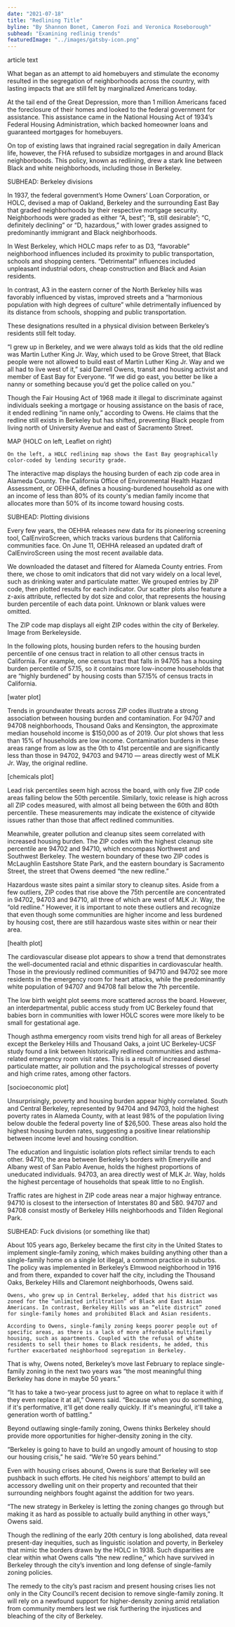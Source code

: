 ```yaml
---
date: "2021-07-18"
title: "Redlining Title"
byline: "By Shannon Bonet, Cameron Fozi and Veronica Roseborough"
subhead: "Examining redlinig trends"
featuredImage: "../images/gatsby-icon.png"
---
```


article text


<LineChart />

What began as an attempt to aid homebuyers and stimulate the economy resulted in the segregation of neighborhoods across the country, with lasting impacts that are still felt by marginalized Americans today.

At the tail end of the Great Depression, more than 1 million Americans faced the foreclosure of their homes and looked to the federal government for assistance. This assistance came in the National Housing Act of 1934’s Federal Housing Administration, which backed homeowner loans and guaranteed mortgages for homebuyers.

On top of existing laws that ingrained racial segregation in daily American life, however, the FHA refused to subsidize mortgages in and around Black neighborboods. This policy, known as redlining, drew a stark line between Black and white neighborhoods, including those in Berkeley.

SUBHEAD: Berkeley divisions

In 1937, the federal government’s Home Owners’ Loan Corporation, or HOLC, devised a map of Oakland, Berkeley and the surrounding East Bay that graded neighborhoods by their respective mortgage security. Neighborhoods were graded as either “A, best”; “B, still desirable”; “C, definitely declining” or “D, hazardous,” with lower grades assigned to predominantly immigrant and Black neighborhoods.

In West Berkeley, which HOLC maps refer to as D3, “favorable” neighborhood influences included its proximity to public transportation, schools and shopping centers. “Detrimental” influences included unpleasant industrial odors, cheap construction and Black and Asian residents.

In contrast, A3 in the eastern corner of the North Berkeley hills was favorably influenced by vistas, improved streets and a “harmonious population with high degrees of culture” while detrimentally influenced by its distance from schools, shopping and public transportation.

These designations resulted in a physical division between Berkeley’s residents still felt today.

“I grew up in Berkeley, and we were always told as kids that the old redline was Martin Luther King Jr. Way, which used to be Grove Street, that Black people were not allowed to build east of Martin Luther King Jr. Way and we all had to live west of it,” said Darrell Owens, transit and housing activist and member of East Bay for Everyone. “If we did go east, you better be like a nanny or something because you’d get the police called on you.”

Though the Fair Housing Act of 1968 made it illegal to discriminate against individuals seeking a mortgage or housing assistance on the basis of race, it ended redlining “in name only,” according to Owens. He claims that the redline still exists in Berkeley but has shifted, preventing Black people from living north of University Avenue and east of Sacramento Street.

MAP (HOLC on left, Leaflet on right)

    On the left, a HOLC redlining map shows the East Bay geographically color-coded by lending security grade.

The interactive map displays the housing burden of each zip code area in Alameda County. The California Office of Environmental Health Hazard Assessment, or OEHHA, defines a housing-burdened household as one with an income of less than 80% of its county's median family income that allocates more than 50% of its income toward housing costs.

SUBHEAD: Plotting divisions

Every few years, the OEHHA releases new data for its pioneering screening tool, CalEnviroScreen, which tracks various burdens that California communities face. On June 11, OEHHA released an updated draft of CalEnviroScreen using the most recent available data.

We downloaded the dataset and filtered for Alameda County entries. From there, we chose to omit indicators that did not vary widely on a local level, such as drinking water and particulate matter. We grouped entries by ZIP code, then plotted results for each indicator. Our scatter plots also feature a z-axis attribute, reflected by dot size and color, that represents the housing burden percentile of each data point. Unknown or blank values were omitted.

The ZIP code map displays all eight ZIP codes within the city of Berkeley. Image from Berkeleyside.

In the following plots, housing burden refers to the housing burden percentile of one census tract in relation to all other census tracts in California. For example, one census tract that falls in 94705 has a housing burden percentile of 57.15, so it contains more low-income households that are “highly burdened” by housing costs than 57.15% of census tracts in California.

[water plot]

Trends in groundwater threats across ZIP codes illustrate a strong association between housing burden and contamination. For 94707 and 94708 neighborhoods, Thousand Oaks and Kensington, the approximate median household income is $150,000 as of 2019. Our plot shows that less than 15% of households are low income. Contamination burdens in these areas range from as low as the 0th to 41st percentile and are significantly less than those in 94702, 94703 and 94710 — areas directly west of MLK Jr. Way, the original redline.

[chemicals plot]

Lead risk percentiles seem high across the board, with only five ZIP code areas falling below the 50th percentile. Similarly, toxic release is high across all ZIP codes measured, with almost all being between the 60th and 80th percentile. These measurements may indicate the existence of citywide issues rather than those that affect redlined communities.

Meanwhile, greater pollution and cleanup sites seem correlated with increased housing burden. The ZIP codes with the highest cleanup site percentile are 94702 and 94710, which encompass Northwest and Southwest Berkeley. The western boundary of these two ZIP codes is McLaughlin Eastshore State Park, and the eastern boundary is Sacramento Street, the street that Owens deemed “the new redline.”

Hazardous waste sites paint a similar story to cleanup sites. Aside from a few outliers, ZIP codes that rise above the 75th percentile are concentrated in 94702, 94703 and 94710, all three of which are west of MLK Jr. Way, the “old redline.” However, it is important to note these outliers and recognize that even though some communities are higher income and less burdened by housing cost, there are still hazardous waste sites within or near their area.

[health plot]

The cardiovascular disease plot appears to show a trend that demonstrates the well-documented racial and ethnic disparities in cardiovascular health. Those in the previously redlined communities of 94710 and 94702 see more residents in the emergency room for heart attacks, while the predominantly white population of 94707 and 94708 fall below the 7th percentile.

The low birth weight plot seems more scattered across the board. However, an interdepartmental, public access study from UC Berkeley found that babies born in communities with lower HOLC scores were more likely to be small for gestational age.

Though asthma emergency room visits trend high for all areas of Berkeley except the Berkeley Hills and Thousand Oaks, a joint UC Berkeley-UCSF study found a link between historically redlined communities and asthma-related emergency room visit rates. This is a result of increased diesel particulate matter, air pollution and the psychological stresses of poverty and high crime rates, among other factors.

[socioeconomic plot]

Unsurprisingly, poverty and housing burden appear highly correlated. South and Central Berkeley, represented by 94704 and 94703, hold the highest poverty rates in Alameda County, with at least 98% of the population living below double the federal poverty line of $26,500. These areas also hold the highest housing burden rates, suggesting a positive linear relationship between income level and housing condition.

The education and linguistic isolation plots reflect similar trends to each other. 94710, the area between Berkeley’s borders with Emeryville and Albany west of San Pablo Avenue, holds the highest proportions of uneducated individuals. 94703, an area directly west of MLK Jr. Way, holds the highest percentage of households that speak little to no English.

Traffic rates are highest in ZIP code areas near a major highway entrance. 94710 is closest to the intersection of Interstates 80 and 580. 94707 and 94708 consist mostly of Berkeley Hills neighborhoods and Tilden Regional Park.

SUBHEAD: Fuck divisions (or something like that)

About 105 years ago, Berkeley became the first city in the United States to implement single-family zoning, which makes building anything other than a single-family home on a single lot illegal, a common practice in suburbs.
The policy was implemented in Berkeley’s Elmwood neighborhood in 1916 and from there, expanded to cover half the city, including the Thousand Oaks, Berkeley Hills and Claremont neighborhoods, Owens said.

    Owens, who grew up in Central Berkeley, added that his district was zoned for the “unlimited infiltration” of Black and East Asian Americans. In contrast, Berkeley Hills was an “elite district” zoned for single-family homes and prohibited Black and Asian residents.

    According to Owens, single-family zoning keeps poorer people out of specific areas, as there is a lack of more affordable multifamily housing, such as apartments. Coupled with the refusal of white residents to sell their homes to Black residents, he added, this further exacerbated neighborhood segregation in Berkeley.

That is why, Owens noted, Berkeley’s move last February to replace single-family zoning in the next two years was “the most meaningful thing Berkeley has done in maybe 50 years.”

“It has to take a two-year process just to agree on what to replace it with if they even replace it at all,” Owens said. “Because when you do something, if it's performative, it'll get done really quickly. If it's meaningful, it'll take a generation worth of battling.”

Beyond outlawing single-family zoning, Owens thinks Berkeley should provide more opportunities for higher-density zoning in the city.

“Berkeley is going to have to build an ungodly amount of housing to stop our housing crisis,” he said. “We’re 50 years behind.”

Even with housing crises abound, Owens is sure that Berkeley will see pushback in such efforts. He cited his neighbors’ attempt to build an accessory dwelling unit on their property and recounted that their surrounding neighbors fought against the addition for two years.

“The new strategy in Berkeley is letting the zoning changes go through but making it as hard as possible to actually build anything in other ways,” Owens said.

Though the redlining of the early 20th century is long abolished, data reveal present-day inequities, such as linguistic isolation and poverty, in Berkeley that mimic the borders drawn by the HOLC in 1938. Such disparities are clear within what Owens calls “the new redline,” which have survived in Berkeley through the city’s invention and long defense of single-family zoning policies.

The remedy to the city’s past racism and present housing crises lies not only in the City Council’s recent decision to remove single-family zoning. It will rely on a newfound support for higher-density zoning amid retaliation from community members lest we risk furthering the injustices and bleaching of the city of Berkeley.
